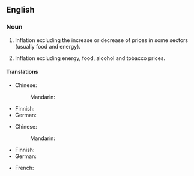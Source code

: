 {{also|core-inflation}}
==English==

===Noun===
{{en-noun|-|s}}

# {{lb|en|economics}} Inflation excluding the increase or decrease of prices in some sectors (usually food and energy).
# {{lb|en|economics|in the Eurozone}} Inflation excluding energy, food, alcohol and tobacco prices.

====Translations====
{{trans-top|inflation excluding the increase or decrease of prices in some sectors}}
* Chinese:
*: Mandarin: {{t-needed|cmn}}
{{trans-mid}}
* Finnish: {{t|fi|pohjainflaatio}}
* German: {{t|de|Kerninflation|f}}
{{trans-bottom}}

{{trans-top|Eurozone: inflation excluding energy, food, alcohol and tobacco prices}}
* Chinese:
*: Mandarin: {{t-needed|cmn}}
{{trans-mid}}
* Finnish: {{t|fi|pohjainflaatio}}
* German: {{t|de|Kerninflation|f}}
{{trans-bottom}}

{{checktrans-top}}
* French: {{t-check|fr|inflation sous-jacente}}
{{trans-mid}}
{{trans-bottom}}